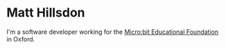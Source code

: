 # Matt Hillsdon

I'm a software developer working for the [Micro:bit Educational Foundation](https://microbit.org) in Oxford.
